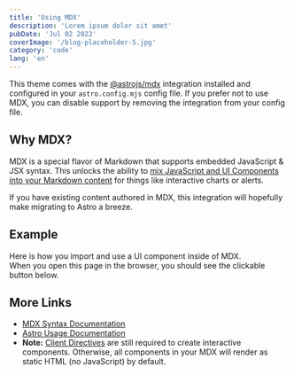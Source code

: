 ```yaml
---
title: 'Using MDX'
description: 'Lorem ipsum dolor sit amet'
pubDate: 'Jul 02 2022'
coverImage: '/blog-placeholder-5.jpg'
category: 'code'
lang: 'en'
---
```


This theme comes with the [@astrojs/mdx](https://docs.astro.build/en/guides/integrations-guide/mdx/) integration installed and configured in your `astro.config.mjs` config file. If you prefer not to use MDX, you can disable support by removing the integration from your config file.

## Why MDX?

MDX is a special flavor of Markdown that supports embedded JavaScript & JSX syntax. This unlocks the ability to [mix JavaScript and UI Components into your Markdown content](https://docs.astro.build/en/guides/markdown-content/#mdx-features) for things like interactive charts or alerts.

If you have existing content authored in MDX, this integration will hopefully make migrating to Astro a breeze.

## Example

Here is how you import and use a UI component inside of MDX.  
When you open this page in the browser, you should see the clickable button below.

## More Links

- [MDX Syntax Documentation](https://mdxjs.com/docs/what-is-mdx)
- [Astro Usage Documentation](https://docs.astro.build/en/guides/markdown-content/#markdown-and-mdx-pages)
- **Note:** [Client Directives](https://docs.astro.build/en/reference/directives-reference/#client-directives) are still required to create interactive components. Otherwise, all components in your MDX will render as static HTML (no JavaScript) by default.
